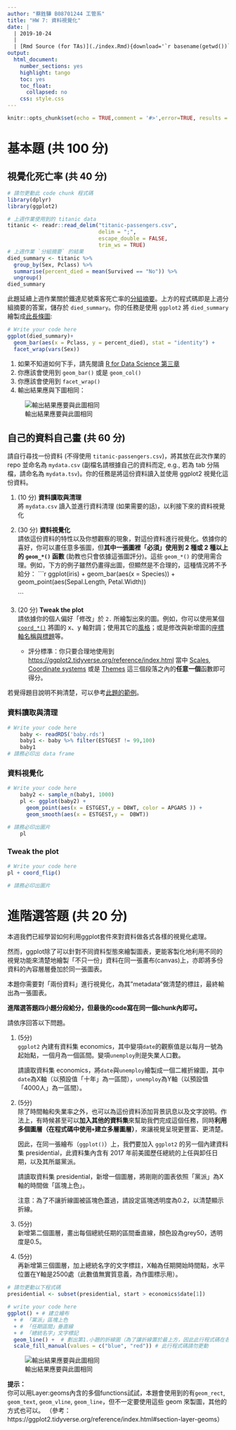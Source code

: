 ```yaml
---
author: "蔡鉎驊 B08701244 工管系"
title: "HW 7: 資料視覺化"
date: |
  | 2019-10-24
  |
  | [Rmd Source (for TAs)](./index.Rmd){download='`r basename(getwd())`.Rmd'}
output:
  html_document:
    number_sections: yes
    highlight: tango
    toc: yes
    toc_float:
      collapsed: no
    css: style.css
---
```


```r
knitr::opts_chunk$set(echo = TRUE,comment = '#>',error=TRUE, results = 'hold', out.width='70%', fig.align = 'center')
```

基本題 (共 100 分)
=====================

## 視覺化死亡率 (共 40 分)

```r
# 請勿更動此 code chunk 程式碼
library(dplyr)
library(ggplot2)

# 上週作業使用到的 titanic data
titanic <- readr::read_delim("titanic-passengers.csv", 
                             delim = ";", 
                             escape_double = FALSE, 
                             trim_ws = TRUE)
# 上週作業 `分組摘要` 的結果
died_summary <- titanic %>% 
  group_by(Sex, Pclass) %>%
  summarise(percent_died = mean(Survived == "No")) %>%
  ungroup()
died_summary 
```

此題延續上週作業關於鐵達尼號乘客死亡率的[分組摘要](https://rlads2019.github.io/hw6/index.html#q2)。上方的程式碼即是上週分組摘要的答案，儲存於 `died_summary`。你的任務是使用 `ggplot2` 將 `died_summary` 繪製成[此長條圖](#bar-chart):

```r
# Write your code here
ggplot(died_summary)+
  geom_bar(aes(x = Pclass, y = percent_died), stat = "identity") + 
  facet_wrap(vars(Sex))

```

<div class="alert alert-success hint">
1. 如果不知道如何下手，請先閱讀 [R for Data Science 第三章](https://r4ds.had.co.nz/data-visualisation.html)
1. 你應該會使用到 `geom_bar()` 或是 `geom_col()`
1. 你應該會使用到 `facet_wrap()`
1. 輸出結果應與下圖相同：

![輸出結果應要與此圖相同](./died_summary.png){#bar-chart .half}
</div>


## 自己的資料自己畫 (共 60 分)

請自行尋找一份資料 (不得使用 `titanic-passengers.csv`)，將其放在此次作業的 repo 並命名為 `mydata.csv` (副檔名請根據自己的資料而定, e.g., 若為 tab 分隔檔，請命名為 `mydata.tsv`)。你的任務是將這份資料讀入並使用 ggplot2 視覺化這份資料。

1. (10 分) **資料讀取與清理**  
將 `mydata.csv` 讀入並進行資料清理 (如果需要的話)，以利接下來的資料視覺化

2. (30 分) **資料視覺化**  
請依這份資料的特性以及你想觀察的現象，對這份資料進行視覺化。依據你的喜好，你可以畫任意多張圖，但**其中一張圖裡「必須」使用到 2 種或 2 種以上的 `geom_*()` 函數** (助教也只會依據這張圖評分)。這些 `geom_*()` 的使用需合理。例如，下方的例子雖然仍畫得出圖，但顯然是不合理的，這種情況將不予給分：
    ```r
    ggplot(iris) +
      geom_bar(aes(x = Species)) +
      geom_point(aes(Sepal.Length, Petal.Width))

    ```

3. (20 分) **Tweak the plot**  
請依據你的個人偏好「修改」於 `2.` 所繪製出來的圖。例如，你可以使用某個 [`coord_*()`][coord_func] 將圖的 x、y 軸對調；使用其它的[風格][theme]；或是修改與新增圖的[座標軸名稱與標題][scales]等。
    - 評分標準：你只要合理地使用到 <https://ggplot2.tidyverse.org/reference/index.html> 當中 [Scales][scales], [Coordinate systems][coord_func] 或是 [Themes][theme] 這三個段落之內的**任意一個**函數即可得分。


[coord_func]: https://ggplot2.tidyverse.org/reference/index.html#section-coordinate-systems

[theme]: https://ggplot2.tidyverse.org/reference/index.html#section-themes

[scales]: https://ggplot2.tidyverse.org/reference/index.html#section-scales

<div class="alert alert-success hint">
若覺得題目說明不夠清楚，可以參考[此題的範例](https://rlads2019.github.io/hw7-draft/Q2_example.html)。
</div>


### 資料讀取與清理 {-}

```r
# Write your code here
    baby <- readRDS('baby.rds')
    baby1 <- baby %>% filter(ESTGEST != 99,100)
    baby1
# 請務必印出 data frame
```

### 資料視覺化 {-}

```r
# Write your code here
    baby2 <- sample_n(baby1, 1000)
    pl <- ggplot(baby2) +
      geom_point(aes(x = ESTGEST,y = DBWT, color = APGAR5 )) +   
      geom_smooth(aes(x = ESTGEST,y =  DBWT))

# 請務必印出圖片
    pl
```

### Tweak the plot {-}

```r
# Write your code here
pl + coord_flip()

# 請務必印出圖片
```



進階選答題 (共 20 分)
=====================

本週我們已經學習如何利用ggplot套件來對資料做各式各樣的視覺化處理。

然而，ggplot除了可以針對不同資料型態來繪製圖表，更能客製化地利用不同的視覺功能來清楚地繪製「不只一份」資料在同一張畫布(canvas)上，亦即將多份資料的內容層層疊加於同一張圖表。

本題你需要對「兩份資料」進行視覺化，為其"metadata"做清楚的標註，最終輸出為一張圖表。

**進階選答題四小題分段給分，但最後的code寫在同一個chunk內即可。**

請依序回答以下問題。



1. (5分)  
`ggplot2` 內建有資料集 economics，其中變項`date`的觀察值是以每月一號為起始點，一個月為一個區間。變項`unemploy`則是失業人口數。

    請讀取資料集 economics，將`date`與`unemploy`繪製成一個二維折線圖，其中`date`為X軸（以預設值「十年」為一區間），`unemploy`為Y軸（以預設值「4000人」為一區間）。

2. (5分)  
除了時間軸和失業率之外，也可以為這份資料添加背景訊息以及文字說明。作法上，有時候甚至可以**加入其他的資料集**來幫助我們完成這個任務，同時**利用多個圖層（在程式碼中使用`+`建立多層圖層）**，來讓視覺呈現更豐富、更清楚。

    因此，在同一張繪布（`ggplot()`）上，我們要加入 `ggplot2` 的另一個內建資料集 presidential，此資料集內含有 2017 年前美國歷任總統的上任與卸任日期，以及其所屬黨派。

    請讀取資料集 presidential，新增一個圖層，將剛剛的圖表依照「黨派」為X軸的時間做「區塊上色」。

    注意：為了不讓折線圖被區塊色蓋過，請設定區塊透明度為0.2，以清楚顯示折線。


3. (5分)  
新增第二個圖層，畫出每個總統任期的區間垂直線，顏色設為grey50，透明度是0.5。


4. (5分)  
再新增第三個圖層，加上總統名字的文字標註，X軸為任期開始時間點，水平位置在Y軸是2500處（此數值無實質意義，為作圖標示用）。


```r
# 請勿更動以下程式碼
presidential <- subset(presidential, start > economics$date[1])

# write your code here
ggplot() + # 建立繪布
  + # 「黨派」區塊上色
  + # 「任期區間」垂直線
  + # 「總統名字」文字標記
  geom_line() +  # 劃出第1.小題的折線圖（為了讓折線置於最上方，因此此行程式碼在各個 geom 的最後面）
  scale_fill_manual(values = c("blue", "red")) # 此行程式碼請勿更動
```


![輸出結果應要與此圖相同](./final_chart.png){#bar-chart .half}

**提示：**  
你可以用Layer:geoms內含的多個functions試試，本題會使用到的有`geom_rect`, `geom_text`, `geom_vline`, `geom_line`，但不一定要使用這些 geom 來製圖，其他的方式也可以。
（參考：https://ggplot2.tidyverse.org/reference/index.html#section-layer-geoms）

